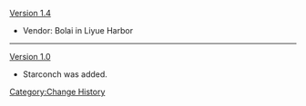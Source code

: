 [[Version 1.4]]
*{{Color|New}} Vendor: Bolai in Liyue Harbor
----
[[Version 1.0]]
*Starconch was added.
<noinclude>[[Category:Change History]]</noinclude>